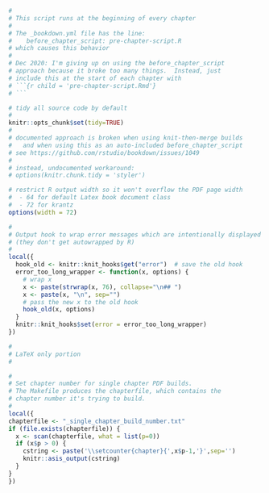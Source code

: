```r
#
# This script runs at the beginning of every chapter
#
# The _bookdown.yml file has the line:
#    before_chapter_script: pre-chapter-script.R
# which causes this behavior
#
# Dec 2020: I'm giving up on using the before_chapter_script
# approach because it broke too many things.  Instead, just
# include this at the start of each chapter with
# ```{r child = 'pre-chapter-script.Rmd'}
# ```

# tidy all source code by default
#
knitr::opts_chunk$set(tidy=TRUE)
#
# documented approach is broken when using knit-then-merge builds
#   and when using this as an auto-included before_chapter_script
# see https://github.com/rstudio/bookdown/issues/1049
#
# instead, undocumented workaround:
# options(knitr.chunk.tidy = 'styler')

# restrict R output width so it won't overflow the PDF page width
#  - 64 for default Latex book document class
#  - 72 for krantz
options(width = 72)  

#
# Output hook to wrap error messages which are intentionally displayed
# (they don't get autowrapped by R)
#
local({
  hook_old <- knitr::knit_hooks$get("error")  # save the old hook
  error_too_long_wrapper <- function(x, options) {
    # wrap x
    x <- paste(strwrap(x, 76), collapse="\n## ")
    x <- paste(x, "\n", sep="")
    # pass the new x to the old hook
    hook_old(x, options)
  }
  knitr::knit_hooks$set(error = error_too_long_wrapper)
})
```

```r
#
# LaTeX only portion
#

#
# Set chapter number for single chapter PDF builds.
# The Makefile produces the chapterfile, which contains the
# chapter number it's trying to build.
#
local({
chapterfile <- "_single_chapter_build_number.txt"
if (file.exists(chapterfile)) {
  x <- scan(chapterfile, what = list(p=0))
  if (x$p > 0) {
    cstring <- paste('\\setcounter{chapter}{',x$p-1,'}',sep='')
    knitr::asis_output(cstring)
  }
}
})

```
